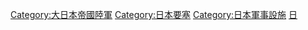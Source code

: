 [[Category:大日本帝國陸軍|Category:大日本帝國陸軍]]
[[Category:日本要塞|Category:日本要塞]]
[[Category:日本軍事設施|Category:日本軍事設施]]
[[Category:各國陸軍基地|日]]